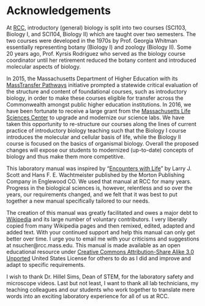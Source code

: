 # Acknowledgements {-}

At [RCC](http://www.rcc.mass.edu), introductory (general) biology is split into two courses (SCI103, Biology I, and SCI104, Biology II) which are taught over two semesters. The two courses were developed in the 1970s by Prof. Georgia Whitman essentially representing botany (Biology I) and zoology (Biology II). Some 20 years ago, Prof. Kyrsis Rodriguez who served as the biology course coordinator until her retirement reduced the botany content and introduced molecular aspects of biology.

In 2015, the Massachusetts Department of Higher Education with its [MassTransfer Pathways](http://www.mass.edu/masstransfer/) initiative prompted a statewide critical evaluation of the structure and content of foundational courses, such as introductory biology, in order to make these courses eligible for transfer across the Commonwealth amongst public higher education institutions. In 2016, we have been fortunate to receive a large grant from the [Massachusetts Life Sciences Center](http://www.masslifesciences.com) to upgrade and modernize our science labs. We have taken this opportunity to re-structure our courses along the lines of current practice of introductory biology teaching such that the Biology I course introduces the molecular and cellular basis of life, while the Biology II course is focused on the basics of organismal biology. Overall the proposed changes will expose our students to modernized (up-to-date) concepts of biology and thus make them more competitive.

This laboratory manual was inspired by "[Encounters with Life](https://www.amazon.com/Encounters-Life-General-Biology-Laboratory/dp/0895826852)" by Larry J. Scott and Hans F. E. Wachtmeister published by the Morton Publishing Company in Englewood CO. We used that manual at RCC for many years. Progress in the biological sciences is, however, relentless and so over the years, our requirements changed, and we felt that it was best to put together a new manual specifically tailored to our needs.

The creation of this manual was greatly facilitated and owes a major debt to [Wikipedia](https://www.wikipedia.org) and its large number of voluntary contributors. I very liberally copied from many Wikipedia pages and then remixed, edited, adapted and added text. With your continued support and help this manual can only get better over time. I urge you to email me with your criticisms and suggestions at nsucher@rcc.mass.edu. This manual is made available as an open educational resource under [Creative Commons Attribution-Share Alike 3.0 Unported](https://creativecommons.org/licenses/by-sa/3.0/deed.en) United States License for others to do as I did and improve and adapt to specific requirements.

I wish to thank Dr. Hillel Sims, Dean of STEM, for the laboratory safety and microscope videos. Last but not least, I want to thank all lab technicians, my teaching colleagues and our students who work together to translate mere words into an exciting laboratory experience for all of us at RCC.
